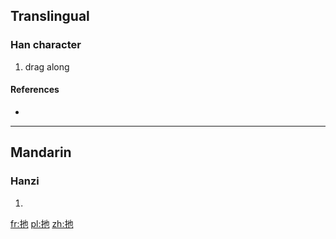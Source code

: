 ==Translingual==

===Han character===
{{Han char|rn=64|rad=手|as=03|sn=6|four=5401<sub>2</sub>|canj=手心木 (QPD)}}

# drag along

====References====
* {{Han ref|kx=0418.050|dkj=11805|dj=0764.220|hdz=31832.050|uh=6261|ud=25185|bh=C9E6|bd=51686}}

----

==Mandarin==

===Hanzi===
{{cmn-hanzi|pin=[[tuō]] ([[tuo1]]), [[chǐ]] ([[chi3]]), [[yǐ]] ([[yi3]])|wg=t'o<sup>1</sup>, ch'ih<sup>3</sup>, i<sup>3</sup>}}

# {{defn|lang=cmn|sort=手03}}

[[fr:扡]]
[[pl:扡]]
[[zh:扡]]
